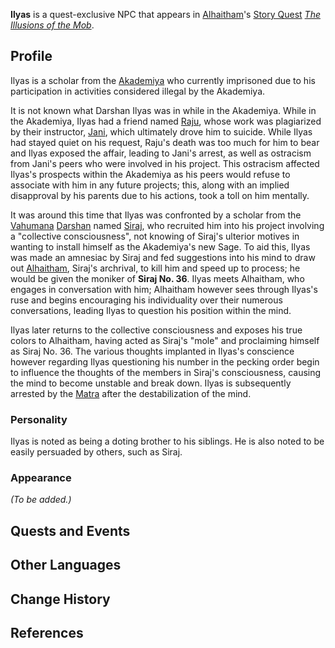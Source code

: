 {{Meta
<!-- Remove this template after adding the missing info -->
|missing_NPC_profile  = yes
}}
{{Character Infobox
|type             = Quest NPC
|image            = NPC Ilyas.png
|realname         = <!-- Optional, if different from in-game name -->
|deceased         = <!-- Past (for deceased prior to events of the game) or free response -->
|region           = Sumeru
|location         = <!-- Where the character appears, if different from Region -->
|affiliation      = Sumeru Akademiya
|title            = 

|ancestry         = <!-- Clan/family -->
|father           = Alyasa
|mother           = Ashera
|spouse           = 
|sibling          = Izebel
|child            = 
|relative         = 

|voiceEN          = {{w|Chris Niosi}}<ref>Twitter: [https://twitter.com/Kirbopher/status/1615806540069625857 EN VA Self Announcement]</ref>
|voiceCN          = {{w|ja:吉野貴大|Yoshino Takahiro ({{ja|吉野 貴大}})}}<ref>Twitter: [https://twitter.com/toteairline/status/1616014207790768129 JP VA Self Announcement]</ref>
|voiceJP          = 
|dialoguereward   = 
}}
'''Ilyas''' is a quest-exclusive NPC that appears in [[Alhaitham]]'s [[Story Quest]] ''[[The Illusions of the Mob]]''.
<!--
==Location==
{{subst:#tag:gallery|
NPC Location {{subst:PAGENAME}}.png{{subst:!}}{{subst:PAGENAME}}'s location
NPC Location {{subst:PAGENAME}} Context.png{{subst:!}}Additional context
}}
-->
==Profile==
<!--Detailed story/lore information goes here.-->
Ilyas is a scholar from the [[Akademiya]] who currently imprisoned due to his participation in activities considered illegal by the Akademiya.

It is not known what Darshan Ilyas was in while in the Akademiya. While in the Akademiya, Ilyas had a friend named [[Raju]], whose work was plagiarized by their instructor, [[Jani]], which ultimately drove him to suicide. While Ilyas had stayed quiet on his request, Raju's death was too much for him to bear and Ilyas exposed the affair, leading to Jani's arrest, as well as ostracism from Jani's peers who were involved in his project. This ostracism affected Ilyas's prospects within the Akademiya as his peers would refuse to associate with him in any future projects; this, along with an implied disapproval by his parents due to his actions, took a toll on him mentally.

It was around this time that Ilyas was confronted by a scholar from the [[Vahumana]] [[Darshan]] named [[Siraj]], who recruited him into his project involving a "collective consciousness", not knowing of Siraj's ulterior motives in wanting to install himself as the Akademiya's new Sage. To aid this, Ilyas was made an amnesiac by Siraj and fed suggestions into his mind to draw out [[Alhaitham]], Siraj's archrival, to kill him and speed up to process; he would be given the moniker of '''Siraj No. 36'''. Ilyas meets Alhaitham, who engages in conversation with him; Alhaitham however sees through Ilyas's ruse and begins encouraging his individuality over their numerous conversations, leading Ilyas to question his position within the mind.

Ilyas later returns to the collective consciousness and exposes his true colors to Alhaitham, having acted as Siraj's "mole" and proclaiming himself as Siraj No. 36. The various thoughts implanted in Ilyas's conscience however regarding Ilyas questioning his number in the pecking order begin to influence the thoughts of the members in Siraj's consciousness, causing the mind to become unstable and break down. Ilyas is subsequently arrested by the [[Matra]] after the destabilization of the mind.

===Personality===
Ilyas is noted as being a doting brother to his siblings. He is also noted to be easily persuaded by others, such as Siraj.

===Appearance===
<!--Keep appearance section short and concise. Limit to 2 paragraphs with 3-4 sentences each.-->
''(To be added.)''

==Quests and Events==
{{Quests and Events}}
<!--
==Idle Quotes==
{{Dialogue start}}
: {{DIcon|Idle}} {{Tx}}
:: {{A|VO {{subst:PAGENAME}} 01.ogg}} "{{Tx}}"
{{Dialogue end}}

==Dialogue==
{{Dialogue start}}
:'''{{subst:PAGENAME}}:'''
:{{DIcon}}
{{Dialogue end}}
<!--
==Event Dialogue==
===Event Name===
{{Dialogue start}}
:'''{{subst:PAGENAME}}:'''
{{Dialogue end}}

==Trivia==
* 
-->
==Other Languages==
{{Other Languages
|default_hidden = 1
|en      = Ilyas
|zhs     = 伊利亚斯
|zhs_rm  = Yīlìyàsī
|zht     = 伊利亞斯
|zht_rm  = Yīlìyǎsī
|ja      = イリヤース
|ja_rm   = Iriyaasu
|ko      = 일리야스
|es      = Ilyas
|fr      = Ilyas
|ru      = Ильяс
|th      = Ilyas
|vi      = Ilyas
|de      = Ilyas
|id      = Ilyas
|pt      = Ilyas
|tr      = Ilyas
|it      = Ilyas
}}

==Change History==
{{Change History|3.4}}

==References==
{{Reflist}}